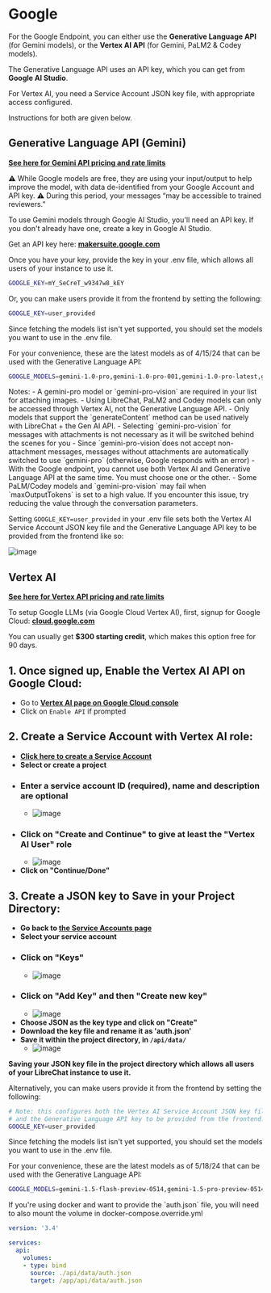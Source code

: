 # Google

For the Google Endpoint, you can either use the **Generative Language API** (for Gemini models), or the **Vertex AI API** (for Gemini, PaLM2 & Codey models).

The Generative Language API uses an API key, which you can get from **Google AI Studio**.

For Vertex AI, you need a Service Account JSON key file, with appropriate access configured.

Instructions for both are given below.

## Generative Language API (Gemini)

**[See here for Gemini API pricing and rate limits](https://ai.google.dev/pricing)**

⚠️ While Google models are free, they are using your input/output to help improve the model, with data de-identified from your Google Account and API key.
⚠️ During this period, your messages “may be accessible to trained reviewers.”

To use Gemini models through Google AI Studio, you'll need an API key. If you don't already have one, create a key in Google AI Studio.

Get an API key here: **[makersuite.google.com](https://makersuite.google.com/app/apikey)**

Once you have your key, provide the key in your .env file, which allows all users of your instance to use it.

```bash filename=".env"
GOOGLE_KEY=mY_SeCreT_w9347w8_kEY
```

Or, you can make users provide it from the frontend by setting the following:
```bash filename=".env"
GOOGLE_KEY=user_provided
```

Since fetching the models list isn't yet supported, you should set the models you want to use in the .env file.

For your convenience, these are the latest models as of 4/15/24 that can be used with the Generative Language API:

```bash filename=".env"
GOOGLE_MODELS=gemini-1.0-pro,gemini-1.0-pro-001,gemini-1.0-pro-latest,gemini-1.0-pro-vision-latest,gemini-1.5-pro-latest,gemini-pro,gemini-pro-vision
```

<Callout type="note" title="Notes:">
Notes:
- A gemini-pro model or `gemini-pro-vision` are required in your list for attaching images.
- Using LibreChat, PaLM2 and Codey models can only be accessed through Vertex AI, not the Generative Language API.
    - Only models that support the `generateContent` method can be used natively with LibreChat + the Gen AI API.
- Selecting `gemini-pro-vision` for messages with attachments is not necessary as it will be switched behind the scenes for you
- Since `gemini-pro-vision`does not accept non-attachment messages, messages without attachments are automatically switched to use `gemini-pro` (otherwise, Google responds with an error)
- With the Google endpoint, you cannot use both Vertex AI and Generative Language API at the same time. You must choose one or the other.
- Some PaLM/Codey models and `gemini-pro-vision` may fail when `maxOutputTokens` is set to a high value. If you encounter this issue, try reducing the value through the conversation parameters.
</Callout>

Setting `GOOGLE_KEY=user_provided` in your .env file sets both the Vertex AI Service Account JSON key file and the Generative Language API key to be provided from the frontend like so:

![image](https://github.com/danny-avila/LibreChat/assets/110412045/728cbc04-4180-45a8-848c-ae5de2b02996)

## Vertex AI

**[See here for Vertex API pricing and rate limits](https://cloud.google.com/vertex-ai/generative-ai/pricing)**

To setup Google LLMs (via Google Cloud Vertex AI), first, signup for Google Cloud: **[cloud.google.com](https://cloud.google.com/)**

You can usually get **$300 starting credit**, which makes this option free for 90 days.

## 1. Once signed up, Enable the Vertex AI API on Google Cloud:
  - Go to **[Vertex AI page on Google Cloud console](https://console.cloud.google.com/vertex-ai)**
  - Click on `Enable API` if prompted
## 2. Create a Service Account with Vertex AI role:
  - **[Click here to create a Service Account](https://console.cloud.google.com/projectselector/iam-admin/serviceaccounts/create?walkthrough_id=iam--create-service-account#step_index=1)**
  - **Select or create a project**
  - ### Enter a service account ID (required), name and description are optional
      - ![image](https://github.com/danny-avila/LibreChat/assets/110412045/0c5cd177-029b-44fa-a398-a794aeb09de6)
  - ### Click on "Create and Continue" to give at least the "Vertex AI User" role
      - ![image](https://github.com/danny-avila/LibreChat/assets/110412045/22d3a080-e71e-446e-8485-bcc5bf558dbb)
  - **Click on "Continue/Done"**
## 3. Create a JSON key to Save in your Project Directory:
  - **Go back to [the Service Accounts page](https://console.cloud.google.com/projectselector/iam-admin/serviceaccounts)**
  - **Select your service account**
  - ### Click on "Keys"
       - ![image](https://github.com/danny-avila/LibreChat/assets/110412045/735a7bbe-25a6-4b4c-9bb5-e0d8aa91be3d)
  - ### Click on "Add Key" and then "Create new key"
       - ![image](https://github.com/danny-avila/LibreChat/assets/110412045/cfbb20d3-94a8-4cd1-ac39-f9cd8c2fceaa)
  - **Choose JSON as the key type and click on "Create"**
  - **Download the key file and rename it as 'auth.json'**
  - **Save it within the project directory, in `/api/data/`**
       - ![image](https://github.com/danny-avila/LibreChat/assets/110412045/f5b8bcb5-1b20-4751-81a1-d3757a4b3f2f)

**Saving your JSON key file in the project directory which allows all users of your LibreChat instance to use it.**

Alternatively, you can make users provide it from the frontend by setting the following:

```bash filename=".env"
# Note: this configures both the Vertex AI Service Account JSON key file
# and the Generative Language API key to be provided from the frontend.
GOOGLE_KEY=user_provided
```

Since fetching the models list isn't yet supported, you should set the models you want to use in the .env file.

For your convenience, these are the latest models as of 5/18/24 that can be used with the Generative Language API:

```bash filename=".env"
GOOGLE_MODELS=gemini-1.5-flash-preview-0514,gemini-1.5-pro-preview-0514,gemini-1.0-pro-vision-001,gemini-1.0-pro-002,gemini-1.0-pro-001,gemini-pro-vision,gemini-1.0-pro
```

<Callout type="note" title="If you are using Docker">
If you're using docker and want to provide the `auth.json` file, you will need to also mount the volume in docker-compose.override.yml

```yaml filename="docker-compose.override.yml"
version: '3.4'

services:
  api:
    volumes:
    - type: bind
      source: ./api/data/auth.json
      target: /app/api/data/auth.json
```
</Callout>